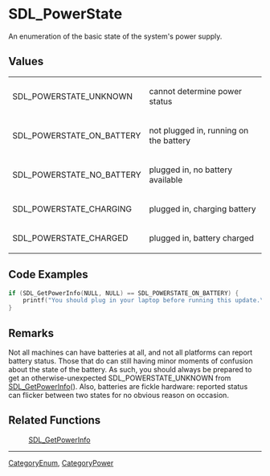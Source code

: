 
= SDL_PowerState =
An enumeration of the basic state of the system's power supply.


== Values ==
{|
|SDL_POWERSTATE_UNKNOWN
|cannot determine power status
|-
|SDL_POWERSTATE_ON_BATTERY
|not plugged in, running on the battery
|-
|SDL_POWERSTATE_NO_BATTERY
|plugged in, no battery available
|-
|SDL_POWERSTATE_CHARGING
|plugged in, charging battery
|-
|SDL_POWERSTATE_CHARGED
|plugged in, battery charged
|}

== Code Examples ==
<syntaxhighlight lang='c++'>
if (SDL_GetPowerInfo(NULL, NULL) == SDL_POWERSTATE_ON_BATTERY) {
    printf("You should plug in your laptop before running this update.\n");
}
</syntaxhighlight>

== Remarks ==
Not all machines can have batteries at all, and not all platforms can report battery status. Those that do can still having minor moments of confusion about the state of the battery. As such, you should always be prepared to get an otherwise-unexpected SDL_POWERSTATE_UNKNOWN from [[SDL_GetPowerInfo]](). Also, batteries are fickle hardware: reported status can flicker between two states for no obvious reason on occasion.

== Related Functions ==
:[[SDL_GetPowerInfo]]

----
[[CategoryEnum]], [[CategoryPower]]
